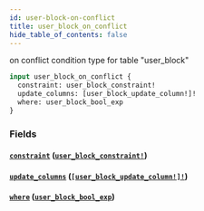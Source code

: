 ```yaml
---
id: user-block-on-conflict
title: user_block_on_conflict
hide_table_of_contents: false
---
```


on conflict condition type for table "user_block"

```graphql
input user_block_on_conflict {
  constraint: user_block_constraint!
  update_columns: [user_block_update_column!]!
  where: user_block_bool_exp
}
```

### Fields

#### [`constraint`](#) ([`user_block_constraint!`](../enums/user-block-constraint))

#### [`update_columns`](#) ([`[user_block_update_column!]!`](../enums/user-block-update-column))

#### [`where`](#) ([`user_block_bool_exp`](../inputs/user-block-bool-exp))
